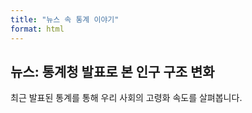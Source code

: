 ```yaml
---
title: "뉴스 속 통계 이야기"
format: html
---
```


## 뉴스: 통계청 발표로 본 인구 구조 변화

최근 발표된 통계를 통해 우리 사회의 고령화 속도를 살펴봅니다.
